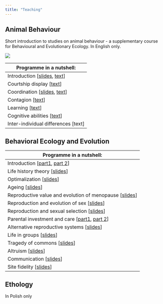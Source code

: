 ```yaml
---
title: "Teaching"
---
```


## Animal Behaviour

Short introduction to studies on animal behaviour - a supplementary course for Behavioural and Evolutionary Ecology. In English only.

![](ab_course_baner.jpg){fig-align="center"}

| Programme in a nutshell:                                                                          |
|------------------------------------------------------------------------|
| Introduction \[[slides](https://rpubs.com/kmmwj/841381), [text](https://rpubs.com/kmmwj/841486)\] |
| Courtship display \[[text](https://rpubs.com/kmmwj/845105)\]                                      |
| Coordination \[[slides](https://rpubs.com/kmmwj/847600), [text](https://rpubs.com/kmmwj/847559)\] |
| Contagion \[[text](https://rpubs.com/kmmwj/853175)\]                                              |
| Learning \[[text](https://rpubs.com/kmmwj/849914)\]                                               |
| Cognitive abilities \[[text](https://rpubs.com/kmmwj/853175)\]                                    |
| Inter-individual differences \[text\]                                                             |

## Behavioral Ecology and Evolution

| Programme in a nutshell:                                                                                                            |
|------------------------------------------------------------------------|
| Introduction \[[part1](https://www.rpubs.com/kmmwj/675413), [part 2](https://www.rpubs.com/kmmwj/675414)\]                          |
| Life history theory \[[slides](https://www.rpubs.com/kmmwj/675417)\]                                                                |
| Optimalization \[[slides](https://rpubs.com/kmmwj/1100128)\]                                                                        |
| Ageing \[[slides](https://rpubs.com/kmmwj/1229763)\]                                                                                |
| Reproductive value and evolution of menopause \[[slides](https://www.rpubs.com/kmmwj/1229759)\]                                     |
| Reproduction and evolution of sex \[[slides](https://www.rpubs.com/kmmwj/683609)\]                                                  |
| Reproduction and sexual selection \[[slides](https://www.rpubs.com/kmmwj/683605)\]                                                  |
| Parental investment and care \[[part1](https://www.rpubs.com/kmmwj/685953), [part 2](https://www.youtube.com/watch?v=rvAdcxoU8Mk)\] |
| Alternative reproductive systems \[[slides](https://drive.google.com/file/d/1UEE7V2Or79Y3HYBgFHCZtcbXkdM510tT/view?usp=sharing)\]   |
| Life in groups \[[slides](https://drive.google.com/file/d/141zhv82x7czX70aTuvXzTaaijanTRey5/view?usp=sharing)\]                     |
| Tragedy of commons \[[slides](https://drive.google.com/file/d/1uAhdTb5LmBi2fP6KL_n6tDusNzqXXSmM/view?usp=sharing)\]                 |
| Altruism \[[slides](https://drive.google.com/file/d/19J2jg5t4avFla9b2ncKYAT3wdVOaL7uy/view?usp=sharing)\]                           |
| Communication \[[slides](https://drive.google.com/file/d/1DbfcK5Flx6KWi09pqvzXPDJyNC-SMajV/view?usp=sharing)\]                      |
| Site fidelity \[[slides](https://rpubs.com/kmmwj/970794)\]                                                                          |

## Ethology

In Polish only
